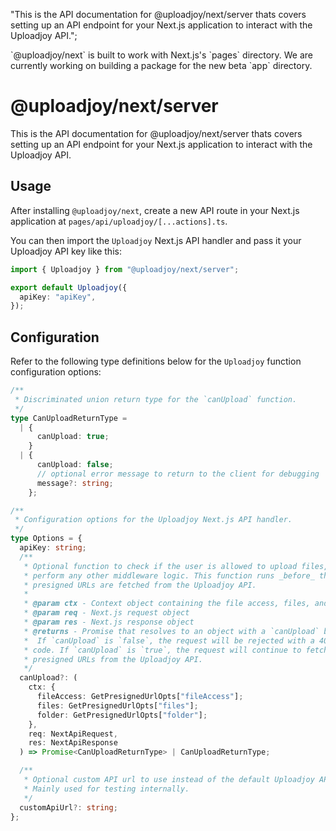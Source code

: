   "This is the API documentation for @uploadjoy/next/server thats covers setting up an API endpoint for your Next.js application to interact with the Uploadjoy API.";

<Note>
  `@uploadjoy/next` is built to work with Next.js's `pages` directory. We are
  currently working on building a package for the new beta `app` directory.
</Note>

# @uploadjoy/next/server

This is the API documentation for @uploadjoy/next/server thats covers setting up an API endpoint for your Next.js application to interact with the Uploadjoy API.

## Usage

After installing `@uploadjoy/next`, create a new API route in your Next.js application at `pages/api/uploadjoy/[...actions].ts`.

You can then import the `Uploadjoy` Next.js API handler and pass it your Uploadjoy API key like this:

```ts
import { Uploadjoy } from "@uploadjoy/next/server";

export default Uploadjoy({
  apiKey: "apiKey",
});
```

## Configuration

Refer to the following type definitions below for the `Uploadjoy` function configuration options:

```ts
/**
 * Discriminated union return type for the `canUpload` function.
 */
type CanUploadReturnType =
  | {
      canUpload: true;
    }
  | {
      canUpload: false;
      // optional error message to return to the client for debugging
      message?: string;
    };

/**
 * Configuration options for the Uploadjoy Next.js API handler.
 */
type Options = {
  apiKey: string;
  /**
   * Optional function to check if the user is allowed to upload files, or
   * perform any other middleware logic. This function runs _before_ the
   * presigned URLs are fetched from the Uploadjoy API.
   *
   * @param ctx - Context object containing the file access, files, and folder
   * @param req - Next.js request object
   * @param res - Next.js response object
   * @returns - Promise that resolves to an object with a `canUpload` boolean.
   *  If `canUpload` is `false`, the request will be rejected with a 403 status
   * code. If `canUpload` is `true`, the request will continue to fetch
   * presigned URLs from the Uploadjoy API.
   */
  canUpload?: (
    ctx: {
      fileAccess: GetPresignedUrlOpts["fileAccess"];
      files: GetPresignedUrlOpts["files"];
      folder: GetPresignedUrlOpts["folder"];
    },
    req: NextApiRequest,
    res: NextApiResponse
  ) => Promise<CanUploadReturnType> | CanUploadReturnType;

  /**
   * Optional custom API url to use instead of the default Uploadjoy API url.
   * Mainly used for testing internally.
   */
  customApiUrl?: string;
};
```
